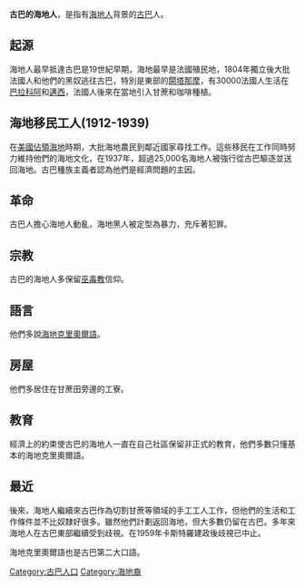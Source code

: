 {{unreferenced|time=2015-10-23T01:24:25+00:00}}
'''古巴的海地人'''，是指有[[海地人|海地人]]背景的[[古巴|古巴]]人。

==起源==
海地人最早抵達古巴是19世紀早期，海地最早是法國殖民地，1804年獨立後大批法國人和他們的黑奴逃往古巴，特別是東部的[[閞塔那摩|閞塔那摩]]，有30000法國人生活在[[巴拉科阿|巴拉科阿]]和[[邁西|邁西]]，法國人後來在當地引入甘蔗和咖啡種植。

==海地移民工人(1912-1939)==
在[[美國佔領海地|美國佔領海地]]時期，大批海地農民到鄰近國家尋找工作。這些移民在工作同時努力維持他們的海地文化，在1937年，超過25,000名海地人被強行從古巴驅逐並送回海地。古巴種族主義者認為他們是經濟問題的主因。

==革命==
古巴人擔心海地人動亂，海地黑人被定型為暴力，充斥著犯罪。

==宗教==
古巴的海地人多保留[[巫毒教|巫毒教]]信仰。

==語言==
他們多說[[海地克里奧爾語|海地克里奧爾語]]。

==房屋==
他們多居住在甘蔗田旁邊的工寮。

==教育==
經濟上的約束使古巴的海地人一直在自己社區保留非正式的教育，他們多數只懂基本的海地克里奧爾語。

==最近==
後來，海地人繼續來古巴作為切割甘蔗等領域的手工工人工作，但他們的生活和工作條件並不比奴隸好很多。雖然他們計劃返回海地，但大多數仍留在古巴。多年來海地人在古巴東部繼續受到歧視。在1959年卡斯特羅建政後歧視已中止。

海地克里奧爾語也是古巴第二大口語。

[[Category:古巴人口|Category:古巴人口]]
[[Category:海地裔|Category:海地裔]]